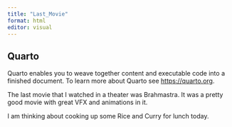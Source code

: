 ```yaml
---
title: "Last_Movie"
format: html
editor: visual
---
```


## Quarto

Quarto enables you to weave together content and executable code into a finished document. To learn more about Quarto see <https://quarto.org>.

The last movie that I watched in a theater was Brahmastra. It was a pretty good movie with great VFX and animations in it.


I am thinking about cooking up some Rice and Curry for lunch today.

